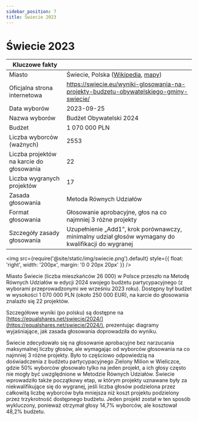 ```yaml
---
sidebar_position: 7
title: Świecie 2023
---
```


# Świecie 2023

| Kluczowe fakty | |
| --- | --- |
| Miasto | Świecie, Polska ([Wikipedia](https://pl.wikipedia.org/wiki/%C5%9Awiecie), [mapy](https://www.google.com/maps/place/%C5%9Awiecie,+Poland/@53.4034138,18.3315098,12z/)) |
| Oficjalna strona internetowa | https://swiecie.eu/wyniki-glosowania-na-projekty-budzetu-obywatelskiego-gminy-swiecie/ |
| Data wyborów | 2023-09-25 |
| Nazwa wyborów | Budżet Obywatelski 2024 |
| Budżet | 1 070 000 PLN |
| Liczba wyborców (ważnych) | 2553 |
| Liczba projektów na karcie do głosowania | 22 |
| Liczba wygranych projektów | 17 |
| Zasada głosowania | Metoda Równych Udziałów |
| Format głosowania | Głosowanie aprobacyjne, głos na co najmniej 3 różne projekty |
| Szczegóły zasady głosowania | Uzupełnienie „Add1”, krok porównawczy, minimalny udział głosów wymagany do kwalifikacji do wygranej |

<img src={require('@site/static/img/swiecie.png').default} style={{ float: 'right', width: '200px', margin: '0 0 20px 20px' }} />

Miasto Świecie (liczba mieszkańców 26 000) w Polsce przeszło na Metodę Równych Udziałów w edycji 2024 swojego budżetu partycypacyjnego (z wyborami przeprowadzonymi we wrześniu 2023 roku).
Dostępny był budżet w wysokości 1 070 000 PLN (około 250 000 EUR), na karcie do głosowania znalazło się 22 projektów.

Szczegółowe wyniki (po polsku) są dostępne na [https://equalshares.net/swiecie/2024/](https://equalshares.net/swiecie/2024/), prezentując diagramy wyjaśniające, jak zasada głosowania doprowadziła do wyniku.

Świecie zdecydowało się na głosowanie aprobacyjne bez narzucania maksymalnej liczby głosów, ale wymagając od wyborców głosowania na co najmniej 3 różne projekty.
Było to częściowo odpowiedzią na doświadczenia z budżetu partycypacyjnego Zielony Milion w Wieliczce, gdzie 50% wyborców głosowało tylko na jeden projekt,
a ich głosy często nie mogły być uwzględnione w Metodzie Równych Udziałów.
Świecie wprowadziło także początkowy etap, w którym projekty uznawane były za niekwalifikujące się do wygranej, jeśli liczba głosów podzielona przez całkowitą liczbę wyborców była mniejsza
niż koszt projektu podzielony przez trzykrotność dostępnego budżetu. Jeden projekt został w ten sposób wykluczony, ponieważ otrzymał głosy 14,7% wyborców, ale kosztował 48,2% budżetu.
